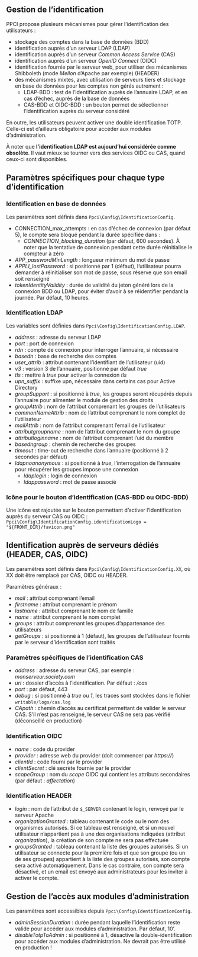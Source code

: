 ::: {.content-visible when-profile="french"}

# Gestion de l'identification

PPCI propose plusieurs mécanismes pour gérer l'identification des utilisateurs :

*   stockage des comptes dans la base de données (BDD)
*   identification auprès d'un serveur LDAP (LDAP)
*   identification auprès d'un serveur _Common Access Service_ (CAS)
*   identification auprès d'un serveur _OpenID Connect_ (OIDC)
*   identification fournie par le serveur web, pour utiliser des mécanismes Shibboleth (mode _Mellon_ d'Apache par exemple) (HEADER)
*   des mécanismes mixtes, avec utilisation de serveurs tiers et stockage en base de données pour les comptes non gérés autrement :
    *   LDAP-BDD : test de l'identification auprès de l'annuaire LDAP, et en cas d'échec, auprès de la base de données
    *   CAS-BDD et OIDC-BDD : un bouton permet de sélectionner l'identification auprès du serveur considéré

En outre, les utilisateurs peuvent activer une double identification TOTP. Celle-ci est d'ailleurs obligatoire pour accéder aux modules d'administration.

À noter que **l'identification LDAP est aujourd'hui considérée comme obsolète**. Il vaut mieux se tourner vers des services OIDC ou CAS, quand ceux-ci sont disponibles.

## Paramètres spécifiques pour chaque type d'identification

### Identification en base de données

Les paramètres sont définis dans `Ppci\Config\IdentificationConfig`.

*   CONNECTION\_max\_attempts : en cas d'échec de connexion (par défaut 5), le compte sera bloqué pendant la durée spécifiée dans :
    *   _CONNECTION\_blocking\_duration_ (par défaut, 600 secondes). À noter que la tentative de connexion pendant cette durée réinitialise le compteur à zéro
*   _APP\_passwordMinLength_ : longueur minimum du mot de passe
*   _APPLI\_lostPassword_ : si positionné par 1 (défaut), l'utilisateur pourra demander à réinitialiser son mot de passe, sous réserve que son email soit renseigné
*   _tokenIdentityValidity_ : durée de validité du jeton généré lors de la connexion BDD ou LDAP, pour éviter d'avoir à se réidentifier pendant la journée. Par défaut, 10 heures.

### Identification LDAP

Les variables sont définies dans `Ppci\Config\IdentificationConfig.LDAP`.

*   _address_ : adresse du serveur LDAP
*   _port_ : port de connexion
*   _rdn_ : compte de connexion pour interroger l'annuaire, si nécessaire
*   _basedn_ : base de recherche des comptes
*   _user\_attrib_ : attribut contenant l'identifiant de l'utilisateur (uid)
*   _v3_ : version 3 de l'annuaire, positionné par défaut _true_
*   _tls_ : mettre à _true_ pour activer la connexion _tls_
*   _upn\_suffix_ : suffixe upn, nécessaire dans certains cas pour Active Directory
*   _groupSupport_ : si positionné à _true_, les groupes seront récupérés depuis l'annuaire pour alimenter le module de gestion des droits
*   _groupAttrib_ : nom de l'attribut comprenant les groupes de l'utilisateurs
*   _commonNameAttrib_ : nom de l'attribut comprenant le nom complet de l'utilisateur
*   _mailAttrib_ : nom de l'attribut comprenant l'email de l'utilisateur
*   _attributgroupname_ : nom de l'attribut comprenant le nom du groupe
*   _attributloginname_ : nom de l'attribut comprenant l'uid du membre
*   _basedngroup_ : chemin de recherche des groupes
*   _timeout_ : time-out de recherche dans l'annuaire (positionné à 2 secondes par défaut)
*   _ldapnoanonymous_ : si positionné à _true_, l'interrogation de l'annuaire pour récupérer les groupes impose une connexion
    *   _ldaplogin_ : login de connexion
    *   _ldappassword_ : mot de passe associé

### Icône pour le bouton d'identification (CAS-BDD ou OIDC-BDD)

Une icône est rajoutée sur le bouton permettant d'activer l'identification auprès du serveur CAS ou OIDC : `Ppci\Config\IdentificationConfig.identificationLogo = "${FRONT_DIR}/favicon.png"`

## Identification auprès de serveurs dédiés (HEADER, CAS, OIDC)

Les paramètres sont définis dans `Ppci\Config\IdentificationConfig.XX`, où XX doit être remplacé par CAS, OIDC ou HEADER.

Paramètres généraux :

*   _mail_ : attribut comprenant l'email
*   _firstname_ : attribut comprenant le prénom
*   _lastname_ : attribut comprenant le nom de famille
*   _name_ : attribut comprenant le nom complet
*   _groups_ : attribut comprenant les groupes d'appartenance des utilisateurs
*   _getGroups_ : si positionné à 1 (défaut), les groupes de l'utilisateur fournis par le serveur d'identification sont traités

### Paramètres spécifiques de l'identification CAS

*   _address_ : adresse du serveur CAS, par exemple : _monserveur.society.com_
*   _uri_ : dossier d'accès à l'identification. Par défaut : _/cas_
*   _port_ : par défaut, 443
*   _debug_ : si positionné à _true_ ou _1_, les traces sont stockées dans le fichier `writable/logs/cas.log`
*   _CApath_ : chemin d'accès au certificat permettant de valider le serveur CAS. S'il n'est pas renseigné, le serveur CAS ne sera pas vérifié (déconseillé en production)

### Identification OIDC

*   _name_ : code du provider
*   _provider_ : adresse web du provider (doit commencer par _https://_)
*   _clientId_ : code fourni par le provider
*   _clientSecret_ : clé secrète fournie par le provider
*   _scopeGroup_ : nom du _scope_ OIDC qui contient les attributs secondaires (par défaut : _affectation_)

### Identification HEADER

*   _login_ : nom de l'attribut de `$_SERVER` contenant le login, renvoyé par le serveur Apache
*   _organizationGranted_ : tableau contenant le code ou le nom des organismes autorisés. Si ce tableau est renseigné, et si un nouvel utilisateur n'appartient pas à une des organisations indiquées (attribut _organization_), la création de son compte ne sera pas effectuée
*   _groupsGranted_ : tableau contenant la liste des groupes autorisés. Si un utilisateur se connecte pour la première fois et que son groupe (ou un de ses groupes) appartient à la liste des groupes autorisés, son compte sera activé automatiquement. Dans le cas contraire, son compte sera désactivé, et un email est envoyé aux administrateurs pour les inviter à activer le compte.

## Gestion de l'accès aux modules d'administration

Les paramètres sont accessibles depuis `Ppci\Config\IdentificationConfig`.

*   _adminSessionDuration_ : durée pendant laquelle l'identification reste valide pour accéder aux modules d'administration. Par défaut, 10'.
*   _disableTotpToAdmin_ : si positionné à 1, désactive la double-identification pour accéder aux modules d'administration. Ne devrait pas être utilisé en production !

:::